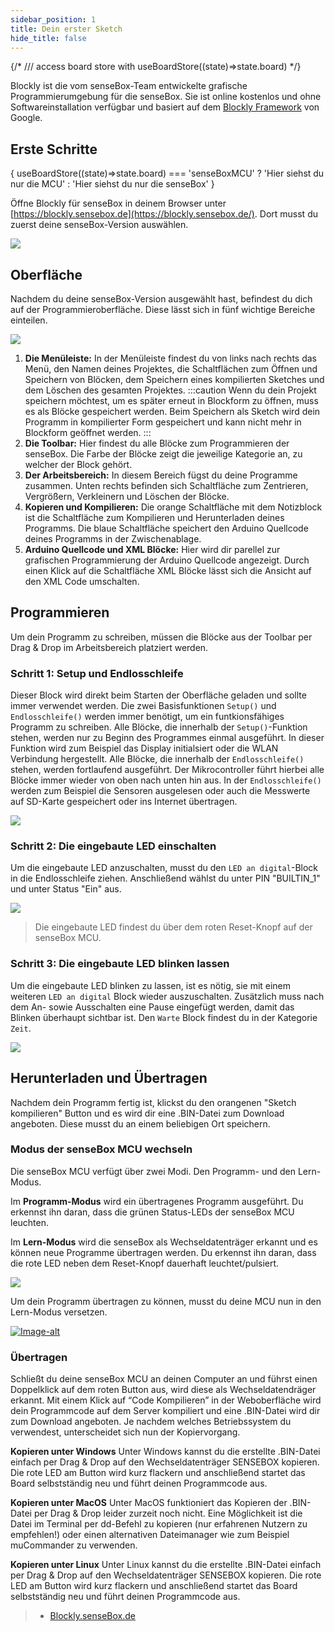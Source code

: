 ```yaml
---
sidebar_position: 1
title: Dein erster Sketch
hide_title: false
---
```



{/* /// access board store with useBoardStore((state)=>state.board) */}

<Layout>


Blockly ist die vom senseBox-Team entwickelte grafische Programmierumgebung für die senseBox. Sie ist online kostenlos und ohne Softwareinstallation verfügbar und basiert auf dem [Blockly Framework](https://developers.google.com/blockly) von Google.

## Erste Schritte 

{ useBoardStore((state)=>state.board) === 'senseBoxMCU' ? 'Hier siehst du nur die MCU' : 'Hier siehst du nur die senseBox' }

Öffne Blockly für senseBox in deinem Browser unter [https://blockly.sensebox.de](https://blockly.sensebox.de/). Dort musst du zuerst deine senseBox-Version auswählen.

![](/img/blockly-bilder/erster-sketch/Auswahl.png)


## Oberfläche

Nachdem du deine senseBox-Version ausgewählt hast, befindest du dich auf der Programmieroberfläche. Diese lässt sich in fünf wichtige Bereiche einteilen.

![](/img/blockly-bilder/erster-sketch/Oberflaeche.png)


1. **Die Menüleiste:**
    In der Menüleiste findest du von links nach rechts das Menü, den Namen deines Projektes, die Schaltflächen zum Öffnen und Speichern von Blöcken, dem Speichern eines kompilierten Sketches und dem Löschen des gesamten Projektes.
    :::caution
    Wenn du dein Projekt speichern möchtest, um es später erneut in Blockform zu öffnen, muss es als Blöcke gespeichert werden. Beim Speichern als Sketch wird dein Programm in kompilierter Form gespeichert und kann nicht mehr in Blockform geöffnet werden.
    :::
2. **Die Toolbar:**
    Hier findest du alle Blöcke zum Programmieren der senseBox. Die Farbe der Blöcke zeigt die jeweilige Kategorie an, zu welcher der Block gehört.
3. **Der Arbeitsbereich:**
    In diesem Bereich fügst du deine Programme zusammen. Unten rechts befinden sich Schaltfläche zum Zentrieren, Vergrößern, Verkleinern und Löschen der Blöcke.
4. **Kopieren und Kompilieren:**
    Die orange Schaltfläche mit dem Notizblock ist die Schaltfläche zum Kompilieren und Herunterladen deines Programms. Die blaue Schaltfläche speichert den Arduino Quellcode deines Programms in der Zwischenablage.
5. **Arduino Quellcode und XML Blöcke:**
    Hier wird dir parellel zur grafischen Programmierung der Arduino Quellcode angezeigt. Durch einen Klick auf die Schaltfläche XML Blöcke lässt sich die Ansicht auf den XML Code umschalten.

## Programmieren

Um dein Programm zu schreiben, müssen die Blöcke aus der Toolbar per Drag & Drop im Arbeitsbereich platziert werden.

### Schritt 1: Setup und Endlosschleife

Dieser Block wird direkt beim Starten der Oberfläche geladen und sollte immer verwendet werden. Die zwei Basisfunktionen `Setup()` und `Endlosschleife()` werden immer benötigt, um ein funtkionsfähiges Programm zu schreiben.
Alle Blöcke, die innerhalb der `Setup()`-Funktion stehen, werden nur zu Beginn des Programmes einmal ausgeführt. In dieser Funktion wird zum Beispiel das Display initialsiert oder die WLAN Verbindung hergestellt. Alle Blöcke, die innerhalb der `Endlosschleife()` stehen, werden fortlaufend ausgeführt. Der Mikrocontroller führt hierbei alle Blöcke immer wieder von oben nach unten hin aus. In der `Endlosschleife()` werden zum Beispiel die Sensoren ausgelesen oder auch die Messwerte auf SD-Karte gespeichert oder ins Internet übertragen.

![](/img/blockly-bilder/erster-sketch/blockly-es-1.svg)


### Schritt 2: Die eingebaute LED einschalten

Um die eingebaute LED anzuschalten, musst du den `LED an digital`-Block in die Endlosschleife ziehen. Anschließend wählst du unter PIN "BUILTIN_1" und unter Status "Ein" aus.

![](/img/blockly-bilder/erster-sketch/blockly-es-2.svg)


>Die eingebaute LED findest du über dem roten Reset-Knopf auf der senseBox MCU.

### Schritt 3: Die eingebaute LED blinken lassen

Um die eingebaute LED blinken zu lassen, ist es nötig, sie mit einem weiteren `LED an digital` Block wieder auszuschalten. Zusätzlich muss nach dem An- sowie Ausschalten eine Pause eingefügt werden, damit das Blinken überhaupt sichtbar ist. Den `Warte` Block findest du in der Kategorie `Zeit`.

![](/img/blockly-bilder/erster-sketch/blockly-es-3.svg)


## Herunterladen und Übertragen

Nachdem dein Programm fertig ist, klickst du den orangenen "Sketch kompilieren" Button und es wird dir eine .BIN-Datei zum Download angeboten. Diese musst du an einem beliebigen Ort speichern.

### Modus der senseBox MCU wechseln

Die senseBox MCU verfügt über zwei Modi. Den Programm- und den Lern-Modus.

Im **Programm-Modus** wird ein übertragenes Programm ausgeführt. Du erkennst ihn daran, dass die grünen Status-LEDs der senseBox MCU leuchten.

Im **Lern-Modus** wird die senseBox als Wechseldatenträger erkannt und es können neue Programme übertragen werden. Du erkennst ihn daran, dass die rote LED neben dem Reset-Knopf dauerhaft leuchtet/pulsiert.

![](/img/blockly-bilder/erster-sketch/modi.png)

Um dein Programm übertragen zu können, musst du deine MCU nun in den Lern-Modus versetzen.

[![Image-alt](/img/blockly-bilder/erster-sketch/Bildschirmfoto-vom-2022-08-30-10-53-35.png)](https://www.youtube.com/watch?v=jzlOJ7Zuqqw&ab_channel=senseBox)


### Übertragen

Schließt du deine senseBox MCU an deinen Computer an und führst einen Doppelklick auf dem roten Button aus, wird diese als Wechseldatendräger erkannt. Mit einem Klick auf “Code Kompilieren” in der Weboberfläche wird dein Programmcode auf dem Server kompiliert und eine .BIN-Datei wird dir zum Download angeboten. Je nachdem welches Betriebssystem du verwendest, unterscheidet sich nun der Kopiervorgang.

**Kopieren unter Windows** Unter Windows kannst du die erstellte .BIN-Datei einfach per Drag & Drop auf den Wechseldatenträger SENSEBOX kopieren. Die rote LED am Button wird kurz flackern und anschließend startet das Board selbstständig neu und führt deinen Programmcode aus.

**Kopieren unter MacOS** Unter MacOS funktioniert das Kopieren der .BIN-Datei per Drag & Drop leider zurzeit noch nicht. Eine Möglichkeit ist die Datei im Terminal per dd-Befehl zu kopieren (nur erfahrenen Nutzern zu empfehlen!) oder einen alternativen Dateimanager wie zum Beispiel muCommander zu verwenden.

**Kopieren unter Linux** Unter Linux kannst du die erstellte .BIN-Datei einfach per Drag & Drop auf den Wechseldatenträger SENSEBOX kopieren. Die rote LED am Button wird kurz flackern und anschließend startet das Board selbstständig neu und führt deinen Programmcode aus.


> - [Blockly.senseBox.de](https://blockly.sensebox.de/)

</Layout>
